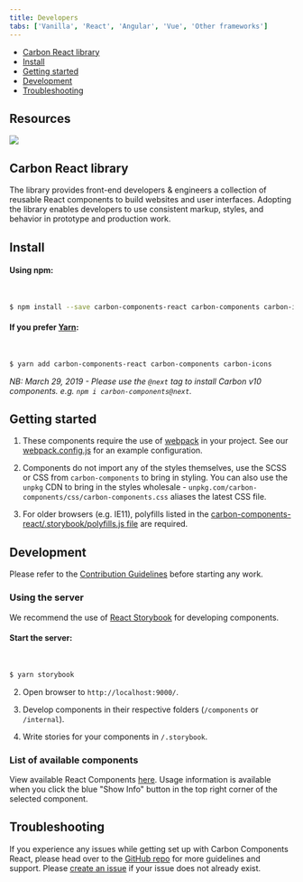 ```yaml
---
title: Developers
tabs: ['Vanilla', 'React', 'Angular', 'Vue', 'Other frameworks']
---
```


<AnchorLinks>

- [Carbon React library](#carbon-react-library)
- [Install](#install)
- [Getting started](#getting-started)
- [Development](#development)
- [Troubleshooting](#troubleshooting)

</AnchorLinks>

## Resources

<GridWrapper col_lg="8" flex="true" bleed="true">
  <ClickableTile
    title="Try React components with CodeSandbox."
    href="https://codesandbox.io/s/x2mjypo6pp"
    type="resource">

![](images/codesandbox.png)

  </ClickableTile>
</GridWrapper>

## Carbon React library

The library provides front-end developers & engineers a collection of reusable React components to build websites and user interfaces. Adopting the library enables developers to use consistent markup, styles, and behavior in prototype and production work.

## Install

#### Using npm:

<br />

```bash
$ npm install --save carbon-components-react carbon-components carbon-icons
```

#### If you prefer [Yarn](https://yarnpkg.com/en/):

<br />

```bash
$ yarn add carbon-components-react carbon-components carbon-icons
```

*NB: March 29, 2019 - Please use the `@next` tag to install Carbon v10 components. e.g. `npm i carbon-components@next`.*

## Getting started

1.  These components require the use of [webpack](https://webpack.js.org/guides/getting-started/) in your project. See our [webpack.config.js](https://github.com/carbon-design-system/carbon-components-react/blob/master/.storybook/webpack.config.js) for an example configuration.

2.  Components do not import any of the styles themselves, use the SCSS or CSS from `carbon-components` to bring in styling. You can also use the `unpkg` CDN to bring in the styles wholesale - `unpkg.com/carbon-components/css/carbon-components.css` aliases the latest CSS file.

3.  For older browsers (e.g. IE11), polyfills listed in the [carbon-components-react/.storybook/polyfills.js file](https://github.com/carbon-design-system/carbon-components-react/blob/master/.storybook/polyfills.js) are required.

## Development

Please refer to the [Contribution Guidelines](https://github.com/carbon-design-system/carbon-components-react/blob/master/.github/CONTRIBUTING.md) before starting any work.

### Using the server

We recommend the use of [React Storybook](https://github.com/storybooks/react-storybook) for developing components.

#### Start the server:

<br />

```bash
$ yarn storybook
```

2.  Open browser to `http://localhost:9000/`.

3.  Develop components in their respective folders (`/components` or `/internal`).

4.  Write stories for your components in `/.storybook`.

### List of available components

View available React Components [here](http://react.carbondesignsystem.com). Usage information is available when you click the blue "Show Info" button in the top right corner of the selected component.

## Troubleshooting

If you experience any issues while getting set up with Carbon Components React, please head over to the [GitHub repo](https://github.com/carbon-design-system/carbon-components-react) for more guidelines and support. Please [create an issue](https://github.com/carbon-design-system/carbon-components-react/issues) if your issue does not already exist.
